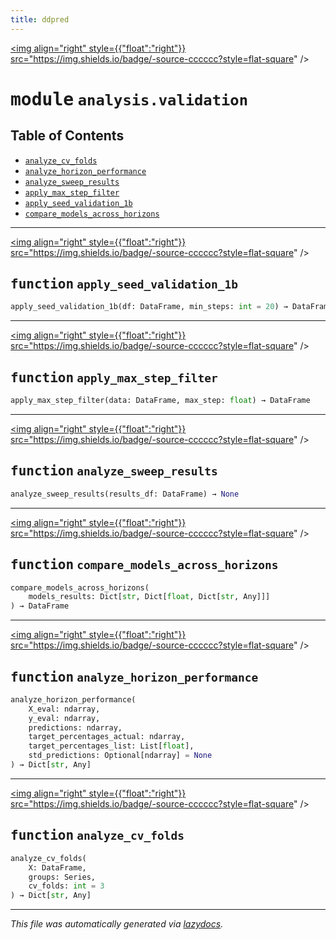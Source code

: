 ```yaml
---
title: ddpred
---
```


<a href="https://github.com/drothermel/%24%7BREPO%7D/blob/main/src/ddpred/analysis/validation.py"><img align="right" style={{"float":"right"}} src="https://img.shields.io/badge/-source-cccccc?style=flat-square" /></a>

# <kbd>module</kbd> `analysis.validation`



## Table of Contents
- [`analyze_cv_folds`](./ddpred.analysis.validation#function-analyze-cv-folds)
- [`analyze_horizon_performance`](./ddpred.analysis.validation#function-analyze-horizon-performance)
- [`analyze_sweep_results`](./ddpred.analysis.validation#function-analyze-sweep-results)
- [`apply_max_step_filter`](./ddpred.analysis.validation#function-apply-max-step-filter)
- [`apply_seed_validation_1b`](./ddpred.analysis.validation#function-apply-seed-validation-1b)
- [`compare_models_across_horizons`](./ddpred.analysis.validation#function-compare-models-across-horizons)



---

<a href="https://github.com/drothermel/%24%7BREPO%7D/blob/main/src/ddpred/analysis/validation.py#L8"><img align="right" style={{"float":"right"}} src="https://img.shields.io/badge/-source-cccccc?style=flat-square" /></a>

## <kbd>function</kbd> `apply_seed_validation_1b`

```python
apply_seed_validation_1b(df: DataFrame, min_steps: int = 20) → DataFrame
```





---

<a href="https://github.com/drothermel/%24%7BREPO%7D/blob/main/src/ddpred/analysis/validation.py#L28"><img align="right" style={{"float":"right"}} src="https://img.shields.io/badge/-source-cccccc?style=flat-square" /></a>

## <kbd>function</kbd> `apply_max_step_filter`

```python
apply_max_step_filter(data: DataFrame, max_step: float) → DataFrame
```





---

<a href="https://github.com/drothermel/%24%7BREPO%7D/blob/main/src/ddpred/analysis/validation.py#L32"><img align="right" style={{"float":"right"}} src="https://img.shields.io/badge/-source-cccccc?style=flat-square" /></a>

## <kbd>function</kbd> `analyze_sweep_results`

```python
analyze_sweep_results(results_df: DataFrame) → None
```





---

<a href="https://github.com/drothermel/%24%7BREPO%7D/blob/main/src/ddpred/analysis/validation.py#L175"><img align="right" style={{"float":"right"}} src="https://img.shields.io/badge/-source-cccccc?style=flat-square" /></a>

## <kbd>function</kbd> `compare_models_across_horizons`

```python
compare_models_across_horizons(
    models_results: Dict[str, Dict[float, Dict[str, Any]]]
) → DataFrame
```





---

<a href="https://github.com/drothermel/%24%7BREPO%7D/blob/main/src/ddpred/analysis/validation.py#L206"><img align="right" style={{"float":"right"}} src="https://img.shields.io/badge/-source-cccccc?style=flat-square" /></a>

## <kbd>function</kbd> `analyze_horizon_performance`

```python
analyze_horizon_performance(
    X_eval: ndarray,
    y_eval: ndarray,
    predictions: ndarray,
    target_percentages_actual: ndarray,
    target_percentages_list: List[float],
    std_predictions: Optional[ndarray] = None
) → Dict[str, Any]
```





---

<a href="https://github.com/drothermel/%24%7BREPO%7D/blob/main/src/ddpred/analysis/validation.py#L251"><img align="right" style={{"float":"right"}} src="https://img.shields.io/badge/-source-cccccc?style=flat-square" /></a>

## <kbd>function</kbd> `analyze_cv_folds`

```python
analyze_cv_folds(
    X: DataFrame,
    groups: Series,
    cv_folds: int = 3
) → Dict[str, Any]
```







---

_This file was automatically generated via [lazydocs](https://github.com/ml-tooling/lazydocs)._
